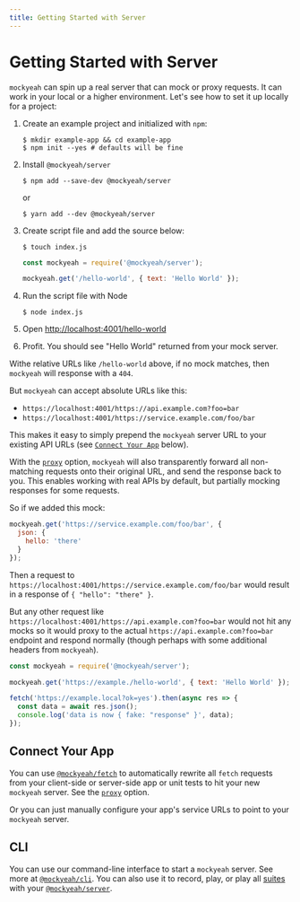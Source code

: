 ```yaml
---
title: Getting Started with Server
---
```


# Getting Started with Server

`mockyeah` can spin up a real server that can mock or proxy requests. It can work in your local or a higher environment.
Let's see how to set it up locally for a project:

1.  Create an example project and initialized with `npm`:

    ```shell
    $ mkdir example-app && cd example-app
    $ npm init --yes # defaults will be fine
    ```

1.  Install `@mockyeah/server`

    ```shell
    $ npm add --save-dev @mockyeah/server
    ```

    or

    ```shell
    $ yarn add --dev @mockyeah/server
    ```

1.  Create script file and add the source below:

    ```shell
    $ touch index.js
    ```

    ```js
    const mockyeah = require('@mockyeah/server');

    mockyeah.get('/hello-world', { text: 'Hello World' });
    ```

1.  Run the script file with Node

    ```shell
    $ node index.js
    ```

1.  Open [http://localhost:4001/hello-world](http://localhost:4001/hello-world)

1.  Profit. You should see "Hello World" returned from your mock server.

Withe relative URLs like `/hello-world` above, if no mock matches, then `mockyeah` will response with a `404`.

But `mockyeah` can accept absolute URLs like this:
* `https://localhost:4001/https://api.example.com?foo=bar`
* `https://localhost:4001/https://service.example.com/foo/bar`

This makes it easy to simply prepend the `mockyeah` server URL to your existing API URLs (see [`Connect Your App`](#connect-your-app) below).

With the [`proxy`](../../Configuration#proxy) option, `mockyeah` will also transparently forward all non-matching requests onto their original URL,
and send the response back to you.
This enables working with real APIs by default, but partially mocking responses for some requests.

So if we added this mock:

```js
mockyeah.get('https://service.example.com/foo/bar', {
  json: {
    hello: 'there'
  }
});
```

Then a request to `https://localhost:4001/https://service.example.com/foo/bar` would result in a response of
`{ "hello": "there" }`.

But any other request like `https://localhost:4001/https://api.example.com?foo=bar` would not hit any mocks so it would proxy
to the actual `https://api.example.com?foo=bar` endpoint and respond normally (though perhaps with some additional headers from `mockyeah`).

```js
const mockyeah = require('@mockyeah/server');

mockyeah.get('https://example./hello-world', { text: 'Hello World' });

fetch('https://example.local?ok=yes').then(async res => {
  const data = await res.json();
  console.log('data is now { fake: "response" }', data);
});
```

## Connect Your App

You can use [`@mockyeah/fetch`](../Packages/mockyeah-fetch) to automatically rewrite all `fetch` requests from your client-side or server-side app or unit tests
to hit your new `mockyeah` server. See the [`proxy`](../../Packages/mockyeah-fetch#proxy) option.

Or you can just manually configure your app's service URLs to point to your `mockyeah` server.

## CLI

You can use our command-line interface to start a `mockyeah` server. See more at [`@mockyeah/cli`](../Packages/mockyeah-cli).
You can also use it to record, play, or play all [suites](../../Suites) with your [`@mockyeah/server`](../../Packages/mockyeah-server).
